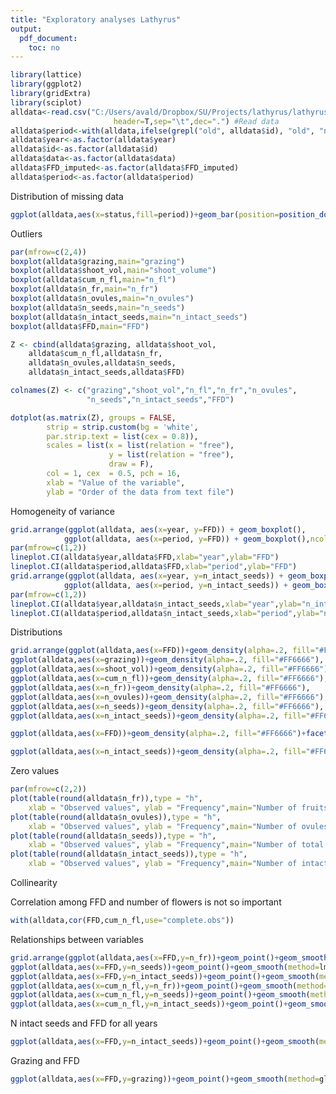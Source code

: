 ```yaml
---
title: "Exploratory analyses Lathyrus"
output:
  pdf_document: 
    toc: no
---
```


```r
library(lattice)
library(ggplot2)
library(gridExtra)
library(sciplot)
alldata<-read.csv("C:/Users/avald/Dropbox/SU/Projects/lathyrus/lathyrus_ms1/data/clean/alldata.csv",
                       header=T,sep="\t",dec=".") #Read data
alldata$period<-with(alldata,ifelse(grepl("old", alldata$id), "old", "new"))
alldata$year<-as.factor(alldata$year)
alldata$id<-as.factor(alldata$id)
alldata$data<-as.factor(alldata$data)
alldata$FFD_imputed<-as.factor(alldata$FFD_imputed)
alldata$period<-as.factor(alldata$period)
```

Distribution of missing data

```r
ggplot(alldata,aes(x=status,fill=period))+geom_bar(position=position_dodge())
```

Outliers

```r
par(mfrow=c(2,4)) 
boxplot(alldata$grazing,main="grazing")
boxplot(alldata$shoot_vol,main="shoot_volume")
boxplot(alldata$cum_n_fl,main="n_fl")
boxplot(alldata$n_fr,main="n_fr")
boxplot(alldata$n_ovules,main="n_ovules")
boxplot(alldata$n_seeds,main="n_seeds")
boxplot(alldata$n_intact_seeds,main="n_intact_seeds")
boxplot(alldata$FFD,main="FFD")

Z <- cbind(alldata$grazing, alldata$shoot_vol,  
    alldata$cum_n_fl,alldata$n_fr,
    alldata$n_ovules,alldata$n_seeds,
    alldata$n_intact_seeds,alldata$FFD)

colnames(Z) <- c("grazing","shoot_vol","n_fl","n_fr","n_ovules",
                 "n_seeds","n_intact_seeds","FFD")

dotplot(as.matrix(Z), groups = FALSE,
        strip = strip.custom(bg = 'white',
        par.strip.text = list(cex = 0.8)),
        scales = list(x = list(relation = "free"),
                      y = list(relation = "free"),
                      draw = F),
        col = 1, cex  = 0.5, pch = 16,
        xlab = "Value of the variable",
        ylab = "Order of the data from text file")
```

Homogeneity of variance

```r
grid.arrange(ggplot(alldata, aes(x=year, y=FFD)) + geom_boxplot(),
            ggplot(alldata, aes(x=period, y=FFD)) + geom_boxplot(),ncol=2,widths=c(12,3))
par(mfrow=c(1,2))
lineplot.CI(alldata$year,alldata$FFD,xlab="year",ylab="FFD")
lineplot.CI(alldata$period,alldata$FFD,xlab="period",ylab="FFD")
grid.arrange(ggplot(alldata, aes(x=year, y=n_intact_seeds)) + geom_boxplot(),
            ggplot(alldata, aes(x=period, y=n_intact_seeds)) + geom_boxplot(),ncol=2,widths=c(12,3))
par(mfrow=c(1,2))
lineplot.CI(alldata$year,alldata$n_intact_seeds,xlab="year",ylab="n_intact_seeds")
lineplot.CI(alldata$period,alldata$n_intact_seeds,xlab="period",ylab="n_intact_seeds")
```

Distributions

```r
grid.arrange(ggplot(alldata,aes(x=FFD))+geom_density(alpha=.2, fill="#FF6666"),
ggplot(alldata,aes(x=grazing))+geom_density(alpha=.2, fill="#FF6666"),
ggplot(alldata,aes(x=shoot_vol))+geom_density(alpha=.2, fill="#FF6666"),
ggplot(alldata,aes(x=cum_n_fl))+geom_density(alpha=.2, fill="#FF6666"),
ggplot(alldata,aes(x=n_fr))+geom_density(alpha=.2, fill="#FF6666"),
ggplot(alldata,aes(x=n_ovules))+geom_density(alpha=.2, fill="#FF6666"),
ggplot(alldata,aes(x=n_seeds))+geom_density(alpha=.2, fill="#FF6666"),
ggplot(alldata,aes(x=n_intact_seeds))+geom_density(alpha=.2, fill="#FF6666"),ncol=2)

```
```r
ggplot(alldata,aes(x=FFD))+geom_density(alpha=.2, fill="#FF6666")+facet_wrap(~year, ncol=4)
```

```r
ggplot(alldata,aes(x=n_intact_seeds))+geom_density(alpha=.2, fill="#FF6666")+facet_wrap(~year, ncol=4)
```

Zero values

```r
par(mfrow=c(2,2))
plot(table(round(alldata$n_fr)),type = "h",
    xlab = "Observed values", ylab = "Frequency",main="Number of fruits")
plot(table(round(alldata$n_ovules)),type = "h",
    xlab = "Observed values", ylab = "Frequency",main="Number of ovules")
plot(table(round(alldata$n_seeds)),type = "h",
    xlab = "Observed values", ylab = "Frequency",main="Number of total seeds")
plot(table(round(alldata$n_intact_seeds)),type = "h",
    xlab = "Observed values", ylab = "Frequency",main="Number of intact seeds")
```

Collinearity 

Correlation among FFD and number of flowers is not so important
```r
with(alldata,cor(FFD,cum_n_fl,use="complete.obs"))
```

Relationships between variables

```r
grid.arrange(ggplot(alldata,aes(x=FFD,y=n_fr))+geom_point()+geom_smooth(method=lm),
ggplot(alldata,aes(x=FFD,y=n_seeds))+geom_point()+geom_smooth(method=lm),
ggplot(alldata,aes(x=FFD,y=n_intact_seeds))+geom_point()+geom_smooth(method=lm),
ggplot(alldata,aes(x=cum_n_fl,y=n_fr))+geom_point()+geom_smooth(method=lm),
ggplot(alldata,aes(x=cum_n_fl,y=n_seeds))+geom_point()+geom_smooth(method=lm),
ggplot(alldata,aes(x=cum_n_fl,y=n_intact_seeds))+geom_point()+geom_smooth(method=lm),ncol=3)
```

N intact seeds and FFD for all years

```r
ggplot(alldata,aes(x=FFD,y=n_intact_seeds))+geom_point()+geom_smooth(method=lm)+facet_wrap(~year,ncol=4,scales="free_y")
```

Grazing and FFD

```r
ggplot(alldata,aes(x=FFD,y=grazing))+geom_point()+geom_smooth(method=glm,method.args=c(family="binomial"))
```


